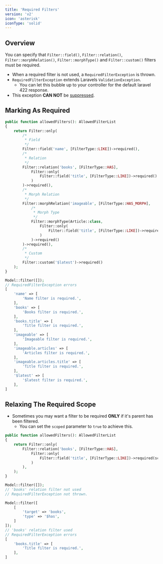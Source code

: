 ```yaml
---
title: 'Required Filters'
version: 'v2'
icon: 'asterisk'
iconType: 'solid'
---
```


## Overview

You can specify that `Filter::field()`, `Filter::relation()`, `Filter::morphRelation()`, `Filter::morphType()` and `Filter::custom()` filters must be required.

- When a required filter is not used, a `RequiredFilterException` is thrown.
- `RequiredFilterException` extends Laravels `ValidationException`.
  - You can let this bubble up to your controller for the default laravel 422 response.
- This exception **CAN NOT** be [suppressed](/v2/digging-deeper/suppressing-exceptions).

## Marking As Required

```php
public function allowedFilters(): AllowedFilterList
{
    return Filter::only(
        /*
         * Field
         */
        Filter::field('name', [FilterType::LIKE])->required(),
        /*
         * Relation
         */
        Filter::relation('books', [FilterType::HAS],
            Filter::only(
                Filter::field('title', [FilterType::LIKE])->required()
            )
        )->required(),
        /*
         * Morph Relation
         */
        Filter::morphRelation('imageable', [FilterType::HAS_MORPH],
            /*
             * Morph Type
             */
            Filter::morphType(Article::class,
                Filter::only(
                    Filter::field('title', [FilterType::LIKE])->required()
                )
            )->required()
        )->required(),
        /*
         * Custom
         */
        Filter::custom('$latest')->required()
    );
}

Model::filter([]);
// RequiredFilterException errors
[
    'name' => [
        'Name filter is required.',
    ],
    'books' => [
        'Books filter is required.',
    ],
    'books.title' => [
        'Title filter is required.',
    ],
    'imageable' => [
        'Imageable filter is required.',
    ],
    'imageable.articles' => [
        'Articles filter is required.',
    ],
    'imageable.articles.title' => [
        'Title filter is required.',
    ],
    '$latest' => [
        '$latest filter is required.',
    ],
]
```

## Relaxing The Required Scope

- Sometimes you may want a filter to be required **ONLY** if it's parent has been filtered.
  - You can set the `scoped` parameter to `true` to achieve this.

```php
public function allowedFilters(): AllowedFilterList
{
    return Filter::only(
        Filter::relation('books', [FilterType::HAS],
            Filter::only(
                Filter::field('title', [FilterType::LIKE])->required(scoped: true)
            )
        ),
    );
}

Model::filter([]);
// 'books' relation filter not used
// RequiredFilterException not thrown.

Model::filter([
    [
        'target' => 'books',
        'type' => '$has',
    ]
]);
// 'books' relation filter used
// RequiredFilterException errors
[
    'books.title' => [
        'Title filter is required.',
    ],
]
```